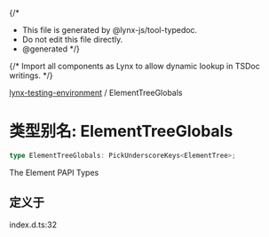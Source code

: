 {/*
* This file is generated by @lynx-js/tool-typedoc.
* Do not edit this file directly.
* @generated
*/}

{/* Import all components as Lynx to allow dynamic lookup in TSDoc writings. */}


[lynx-testing-environment](/api/lynx-testing-environment/index.mdx) / ElementTreeGlobals

# 类型别名: ElementTreeGlobals

```ts
type ElementTreeGlobals: PickUnderscoreKeys<ElementTree>;
```

The Element PAPI Types

## 定义于

index.d.ts:32
